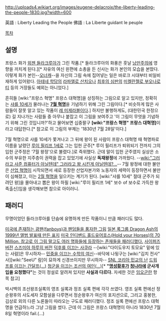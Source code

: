 http://uploads4.wikiart.org/images/eugene-delacroix/the-liberty-leading-the-people-1830.jpg?width=600

英語 : Liberty Leading the People
佛語 : La Liberte guidant le peuple

[[목차]]
== 설명 ==
프랑스 화가 [[외젠 들라크루아]]가 그린 작품.[* 들라크루아의 화풍은 훗날 [[낭만주의]]에 영향을 끼치게 된다.][* 자유의 여신 왼편에 소총을 든 신사는 화가 본인의 모습을 본땄다. 이렇게 화가 본인--[[오너캐]]--을 자신의 그림 속에 집어넣는 일은 바로크 시대부터 비일비재하게 있어왔다. [[아테네 학당]]의 [[라파엘로 산치오]]나 [[최후의 심판]]의 [[미켈란젤로 부오나로티]] 등의 거장들도 예외는 아니었다.]

흔히들 [wiki:"프랑스 혁명" 프랑스 대혁명]을 상징하는 그림으로 알고 있지만, 정확히는 [[샤를 10세]]가 물러나는 '''[[7월 혁명]]'''을 기념하기 위해 그린 그림이다.[* 비슷하게 많은 사람들이 잘못 알고 있는 작품이 [[레 미제라블]]이다.] 하지만 불행하게도, (대한민국 한정으로) 길 지나가는 사람들 중 아무나 붙잡고 이 그림을 보여주고 '이 그림이 무엇을 기념하기 위해 그린 것입니까?'하고 물어보면 십중팔구  '''[wiki:"프랑스 혁명" 프랑스 대혁명]'''이라고 대답한다.[* 참고로 이 그림의 부제는 '1830년 7월 28일'이다.]

7월 혁명으로 샤를 10세가 쫓겨나고 그 뒤에 왕이 된 사람이 프랑스 대혁명 때 혁명파로 이름을 날렸던 [[루이 필리프 1세]]로 그는 입헌 군주[* 루이 필리프가 퇴위되기 전까지 그의 입헌 군주정은 '7월 왕정'으로 불렸다.]로 즉위했다. 근데 말이 입헌 군주였지 실상은 소수의 부유한 지주층이 권력을 잡고 있었기에 사실상 '''독재왕정'''에 가까웠다. --[[wiki:"그러라고 사준 컴퓨터가 아닐텐데" 그러라고 왕 시킨게 아닐텐데?...]]-- 7월 왕정에 대한 불만은 [[산업 혁명]]이 시작되면서 새로 등장한 산업자본가와 노동자의 세력이 등장하면서 불만이 심해졌고, 이는 [[2월 혁명]]을 일으키는 계기가 된다.  [wiki:"샤를 10세" 절대 군주가 되려던 왕]을 몰아내고 뽑은 왕이 하필 [wiki:"루이 필리프 1세" 보수 of 보수로 가득찬 왕족출신]임을 생각해보면 참으로 아이러니.

== 패러디 ==
무명이었던 들라크루아를 단숨에 유명하게 만든 작품이니 만큼 패러디도 많다.


[http://image.zdnet.co.kr/2012/03/14/VEIHSFRkfmnhFcEvJZIP.jpg 미국에 존재하는 광팬(fanboys)과 팬덤들을 풍자한 그림]
[http://upload.wikimedia.org/wikipedia/en/4/4e/Viva_La_Revolution.jpg 일본 록그룹 Dragon Ash의 1999년 앨범 발표때 만든 표지]
[http://blog.naver.com/PostView.nhn?blogId=natural_jy&logNo=100182951960 미국 인디밴드 홀드유어호스(Hold your Horses)의 70 Million. 참고로 이 그림 말고도 여러 명화들에 등장하는 존재들을 패러디했다.]
[http://pub.cyphers.co.kr/images/20121009/1349714900147.jpg 사이퍼즈 버전]
[http://thumbnail.egloos.net/600x0/http://pds13.egloos.com/pds/200812/06/89/f0060489_493a80b9a0b94.jpg 스즈미야 하루히 버전]
[http://vignette4.wikia.nocookie.net/wikiality/images/e/e9/Liberty-leading-the-people-otaku-parody.jpg/revision/latest?cb=20100623200151 덕후를 이끄는 사쿠라] --[wiki:"다이도우지 토모요" 밑에 있는 사람]은 무시하자--
[http://file.thisisgame.com/upload/tboard/user/2014/04/22/20140422215951_7742.jpg 민중을 이끄는 수학의 여신]--바닥에 나뒹구는 [wiki:"김치 전사" 사][wiki:"SeeU" 람]이 묘하게 신경쓰이지만 무시하자--
[http://www.youtube.com/watch?v=YyawhYtSjKo SNL 코리아 민교의 난]
[https://twitter.com/choebab/status/546272079062917120 드워프를 이끄는 간달프(...)]
[http://c.ask.nate.com/imgs/qrsi.php/9719855/13369003/0/1/A/%EC%B2%AD%EA%B5%B0%EC%9D%84%EC%9D%B4%EB%81%84%EB%8A%94%EC%A1%B0%EC%84%A0%EC%9D%98%EC%97%AC%EC%8B%A0.jpg 청군을 이끄는 조선의 여인(...)][* '''"[[명성황후]]가 [[청나라]]에 군사개입을 요청했다"'''는 것이 정설로 알려져 있지만 '''사실과 다르다.''' 자세한 것은 [[임오군란]] 항목 참고]

박시백의 조선왕조실록의 영조 실록과 정조 실록 편에 각각 쓰였다. 영조 실록 편에선 정순왕후의 사도세자 모함설을 다루면서 정순왕후가 여신의 포지션으로, 그리고 홍봉한, 김상로 외의 다른 노론들이 따라오는 구도로 패러디했다. 정조 실록 편에선 프랑스 대혁명을 언급하느라 그냥 그림을 썼다. 근데 이 그림은 프랑스 대혁명이 아니라 1830년 7월 8일 혁명이라 fail.(...)
